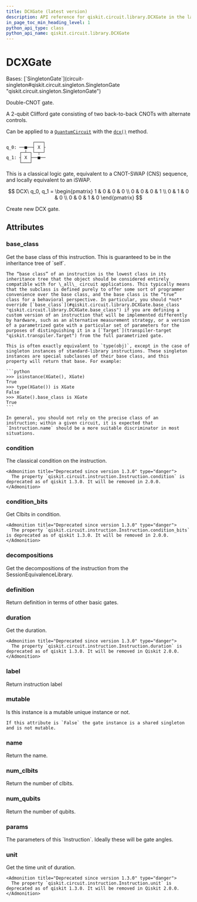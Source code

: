 ```yaml
---
title: DCXGate (latest version)
description: API reference for qiskit.circuit.library.DCXGate in the latest version of qiskit
in_page_toc_min_heading_level: 1
python_api_type: class
python_api_name: qiskit.circuit.library.DCXGate
---
```


# DCXGate

<Class id="qiskit.circuit.library.DCXGate" isDedicatedPage={true} github="https://github.com/Qiskit/qiskit/tree/stable/1.3/qiskit/circuit/library/standard_gates/dcx.py#L21-L78" signature="qiskit.circuit.library.DCXGate(*args, _force_mutable=False, **kwargs)" modifiers="class">
  Bases: [`SingletonGate`](circuit-singleton#qiskit.circuit.singleton.SingletonGate "qiskit.circuit.singleton.SingletonGate")

  Double-CNOT gate.

  A 2-qubit Clifford gate consisting of two back-to-back CNOTs with alternate controls.

  Can be applied to a [`QuantumCircuit`](circuit-quantum-circuit "qiskit.circuit.QuantumCircuit") with the [`dcx()`](circuit-quantum-circuit#dcx "qiskit.circuit.QuantumCircuit.dcx") method.

  ```text
            ┌───┐
  q_0: ──■──┤ X ├
       ┌─┴─┐└─┬─┘
  q_1: ┤ X ├──■──
       └───┘
  ```

  This is a classical logic gate, equivalent to a CNOT-SWAP (CNS) sequence, and locally equivalent to an iSWAP.

$$
DCX\ q_0, q_1 =
\begin{pmatrix}
1 & 0 & 0 & 0 \\
0 & 0 & 0 & 1 \\
0 & 1 & 0 & 0 \\
0 & 0 & 1 & 0
\end{pmatrix}
$$

  Create new DCX gate.

  ## Attributes

  ### base\_class

  <Attribute id="qiskit.circuit.library.DCXGate.base_class">
    Get the base class of this instruction. This is guaranteed to be in the inheritance tree of `self`.

    The “base class” of an instruction is the lowest class in its inheritance tree that the object should be considered entirely compatible with for \_all\_ circuit applications. This typically means that the subclass is defined purely to offer some sort of programmer convenience over the base class, and the base class is the “true” class for a behavioral perspective. In particular, you should *not* override [`base_class`](#qiskit.circuit.library.DCXGate.base_class "qiskit.circuit.library.DCXGate.base_class") if you are defining a custom version of an instruction that will be implemented differently by hardware, such as an alternative measurement strategy, or a version of a parametrized gate with a particular set of parameters for the purposes of distinguishing it in a [`Target`](transpiler-target "qiskit.transpiler.Target") from the full parametrized gate.

    This is often exactly equivalent to `type(obj)`, except in the case of singleton instances of standard-library instructions. These singleton instances are special subclasses of their base class, and this property will return that base. For example:

    ```python
    >>> isinstance(XGate(), XGate)
    True
    >>> type(XGate()) is XGate
    False
    >>> XGate().base_class is XGate
    True
    ```

    In general, you should not rely on the precise class of an instruction; within a given circuit, it is expected that `Instruction.name` should be a more suitable discriminator in most situations.
  </Attribute>

  ### condition

  <Attribute id="qiskit.circuit.library.DCXGate.condition">
    The classical condition on the instruction.

    <Admonition title="Deprecated since version 1.3.0" type="danger">
      The property `qiskit.circuit.instruction.Instruction.condition` is deprecated as of qiskit 1.3.0. It will be removed in 2.0.0.
    </Admonition>
  </Attribute>

  ### condition\_bits

  <Attribute id="qiskit.circuit.library.DCXGate.condition_bits">
    Get Clbits in condition.

    <Admonition title="Deprecated since version 1.3.0" type="danger">
      The property `qiskit.circuit.instruction.Instruction.condition_bits` is deprecated as of qiskit 1.3.0. It will be removed in 2.0.0.
    </Admonition>
  </Attribute>

  ### decompositions

  <Attribute id="qiskit.circuit.library.DCXGate.decompositions">
    Get the decompositions of the instruction from the SessionEquivalenceLibrary.
  </Attribute>

  ### definition

  <Attribute id="qiskit.circuit.library.DCXGate.definition">
    Return definition in terms of other basic gates.
  </Attribute>

  ### duration

  <Attribute id="qiskit.circuit.library.DCXGate.duration">
    Get the duration.

    <Admonition title="Deprecated since version 1.3.0" type="danger">
      The property `qiskit.circuit.instruction.Instruction.duration` is deprecated as of qiskit 1.3.0. It will be removed in Qiskit 2.0.0.
    </Admonition>
  </Attribute>

  ### label

  <Attribute id="qiskit.circuit.library.DCXGate.label">
    Return instruction label
  </Attribute>

  ### mutable

  <Attribute id="qiskit.circuit.library.DCXGate.mutable">
    Is this instance is a mutable unique instance or not.

    If this attribute is `False` the gate instance is a shared singleton and is not mutable.
  </Attribute>

  ### name

  <Attribute id="qiskit.circuit.library.DCXGate.name">
    Return the name.
  </Attribute>

  ### num\_clbits

  <Attribute id="qiskit.circuit.library.DCXGate.num_clbits">
    Return the number of clbits.
  </Attribute>

  ### num\_qubits

  <Attribute id="qiskit.circuit.library.DCXGate.num_qubits">
    Return the number of qubits.
  </Attribute>

  ### params

  <Attribute id="qiskit.circuit.library.DCXGate.params">
    The parameters of this `Instruction`. Ideally these will be gate angles.
  </Attribute>

  ### unit

  <Attribute id="qiskit.circuit.library.DCXGate.unit">
    Get the time unit of duration.

    <Admonition title="Deprecated since version 1.3.0" type="danger">
      The property `qiskit.circuit.instruction.Instruction.unit` is deprecated as of qiskit 1.3.0. It will be removed in Qiskit 2.0.0.
    </Admonition>
  </Attribute>
</Class>

